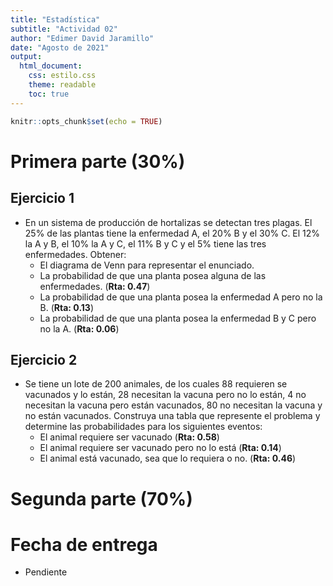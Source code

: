---
title: "Estadística"
subtitle: "Actividad 02"
author: "Edimer David Jaramillo"
date: "Agosto de 2021"
output:
  html_document:
    css: estilo.css
    theme: readable
    toc: true
---

```{r setup, include=FALSE}
knitr::opts_chunk$set(echo = TRUE)
```

# Primera parte (30%)

## Ejercicio 1

  - En un sistema de producción de hortalizas se detectan tres plagas. El 25% de las plantas tiene la enfermedad A, el 20% B y el 30% C. El 12% la A y B, el 10% la A y C, el 11% B y C y el 5% tiene las tres enfermedades. Obtener:
    - El diagrama de Venn para representar el enunciado.
    - La probabilidad de que una planta posea alguna de las enfermedades. (**Rta: 0.47**)
    - La probabilidad de que una planta posea la enfermedad A pero no la B.  (**Rta: 0.13**)
    - La probabilidad de que una planta posea la enfermedad B y C pero no la A.  (**Rta: 0.06**)

## Ejercicio 2

- Se tiene un lote de 200 animales, de los cuales 88 requieren se vacunados y lo están, 28 necesitan la vacuna pero no lo están, 4 no necesitan la vacuna pero están vacunados, 80 no necesitan la vacuna y no están vacunados. Construya una tabla que represente el problema y determine las probabilidades para los siguientes eventos:
  - El animal requiere ser vacunado  (**Rta: 0.58**)
  - El animal requiere ser vacunado pero no lo está (**Rta: 0.14**)
  - El animal está vacunado, sea que lo requiera o no.  (**Rta: 0.46**)

# Segunda parte (70%)

# Fecha de entrega

- Pendiente